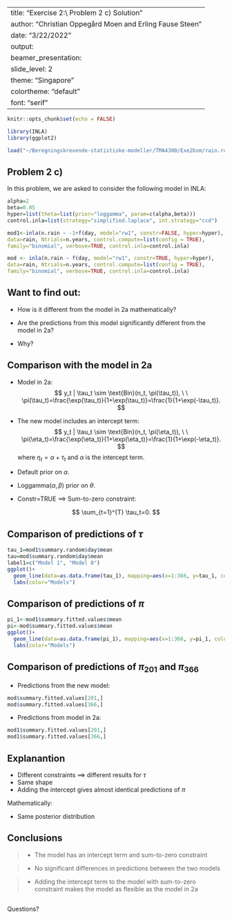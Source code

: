 

---
title: "Exercise 2:\\ Problem 2 c) Solution"
author: "Christian Oppegård Moen and Erling Fause Steen"
date: "3/22/2022"
output:
  beamer_presentation:
    slide_level: 2
    theme: "Singapore"
    colortheme: "default"
    font: "serif"
---

```r
knitr::opts_chunk$set(echo = FALSE)

library(INLA)
library(ggplot2)
```

```r
load("~/Beregningskrevende-statistiske-modeller/TMA4300/Exe2bsm/rain.rda")
```

## Problem 2 c)

In this problem, we are asked to consider the following model in INLA:

```r
alpha=2
beta=0.05
hyper=list(theta=list(prior="loggamma", param=c(alpha,beta)))
control.inla=list(strategy="simplified.laplace", int.strategy="ccd")
```

```r
mod1<-inla(n.rain ~ -1+f(day, model="rw1", constr=FALSE, hyper=hyper),
data=rain, Ntrials=n.years, control.compute=list(config = TRUE),
family="binomial", verbose=TRUE, control.inla=control.inla)
```


\tiny
```r
mod <- inla(n.rain ~ f(day, model="rw1", constr=TRUE, hyper=hyper),
data=rain, Ntrials=n.years, control.compute=list(config = TRUE),
family="binomial", verbose=TRUE, control.inla=control.inla)
```
\normalsize
## Want to find out:
* How is it different from the model in 2a mathematically?

*  Are the predictions from this model significantly different from the model in 2a?

*  Why?


## Comparison with the model in 2a

* Model in 2a:
$$
y_t | \tau_t \sim \text{Bin}(n_t, \pi(\tau_t)), \ \ \pi(\tau_t)=\frac{\exp(\tau_t)}{1+\exp(\tau_t)}=\frac{1}{1+\exp(-\tau_t)}.
$$

* The new model includes an intercept term:
$$
y_t | \tau_t \sim \text{Bin}(n_t, \pi(\eta_t)), \ \ \pi(\eta_t)=\frac{\exp(\eta_t)}{1+\exp(\eta_t)}=\frac{1}{1+\exp(-\eta_t)}.
$$
where $\eta_t=\alpha+\tau_t$ and $\alpha$ is the intercept term. 

* Default prior on $\alpha$. 

* $\text{Loggamma}(\alpha,\beta)$ prior on $\theta$.

* Constr=TRUE $\implies$ Sum-to-zero constraint:

$$
\sum_{t=1}^{T} \tau_t=0.
$$

## Comparison of predictions of $\tau$

```r

tau_1=mod1$summary.random$day$mean
tau=mod$summary.random$day$mean
label1=c("Model 1", "Model 8")
ggplot()+
  geom_line(data=as.data.frame(tau_1), mapping=aes(x=1:366, y=tau_1, color="Model without intercept"))+geom_line(data=as.data.frame(tau), mapping=aes(x=1:366, y=tau, color="Model with intercept"))+xlab("Day")+ylab("Predicted values of"~tau)+
  labs(color="Models")
```


## Comparison of predictions of $\pi$

```r
pi_1<-mod1$summary.fitted.values$mean
pi<-mod$summary.fitted.values$mean
ggplot()+
  geom_line(data=as.data.frame(pi_1), mapping=aes(x=1:366, y=pi_1, color="Model without intercept"), linetype=1)+geom_line(data=as.data.frame(pi), mapping=aes(x=1:366, y=pi, color="Model with intercept"), linetype=2)+xlab("Day")+ylab("Predicted values of "~pi)+
  labs(color="Models")
```

## Comparison of predictions of $\pi_{201}$ and $\pi_{366}$

* Predictions from the new model:

\tiny
```r
mod$summary.fitted.values[201,]
mod$summary.fitted.values[366,]
```
\normalsize
* Predictions from model in 2a:

\tiny
```r
mod1$summary.fitted.values[201,]
mod1$summary.fitted.values[366,]
```

## Explanantion

* Different constraints $\implies$ different results for $\tau$
* Same shape 
* Adding the intercept gives almost identical predictions of $\pi$


Mathematically:

* Same posterior distribution 



## Conclusions

>- The model has an intercept term and sum-to-zero constraint

>- No significant differences in predictions between the two models

>- Adding the intercept term to the model with sum-to-zero constraint makes the model as flexible as the model in 2a



## 

\center
\Large
Questions?


